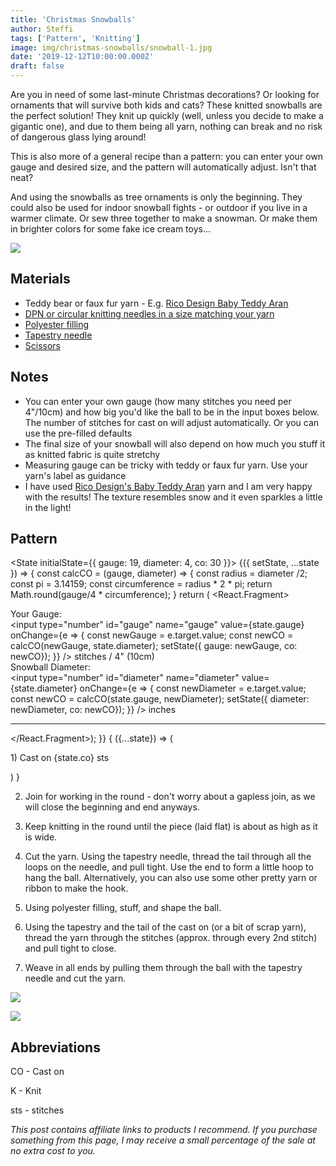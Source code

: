 ```yaml
---
title: 'Christmas Snowballs'
author: Steffi
tags: ['Pattern', 'Knitting']
image: img/christmas-snowballs/snowball-1.jpg
date: '2019-12-12T10:00:00.000Z'
draft: false
---
```



Are you in need of some last-minute Christmas decorations? Or looking for ornaments that will survive both kids and cats? 
These knitted snowballs are the perfect solution! They knit up quickly (well, unless you decide to make a gigantic one), and due to them being all yarn, nothing can break and no risk of dangerous glass lying around! 

This is also more of a general recipe than a pattern: you can enter your own gauge and desired size, and the pattern will automatically adjust. Isn't that neat? 

And using the snowballs as tree ornaments is only the beginning. They could also be used for indoor snowball fights - or outdoor if you live in a warmer climate. Or sew three together to make a snowman. Or make them in brighter colors for some fake ice cream toys...

![](img/christmas-snowballs/snowball-3.jpg)

## Materials

- Teddy bear or faux fur yarn - E.g. [Rico Design Baby Teddy Aran](https://www.lovecrafts.com/en-gb/p/rico-baby-teddy-aran)
- [DPN or circular knitting needles in a size matching your yarn](https://www.lovecrafts.com/en-gb/p/knit-pro-symfonie-interchangeable-circular-needle-deluxe-set?utm_medium=affiliate&a_aid=47afbd68)
- [Polyester filling](https://www.lovecrafts.com/en-gb/p/trimits-toy-stuffing-250g?utm_medium=affiliate&a_aid=47afbd68)
- [Tapestry needle](https://www.lovecrafts.com/en-gb/p/knit-pro-tapestry-needle-set?utm_medium=affiliate&a_aid=47afbd68)
- [Scissors](https://www.lovecrafts.com/en-gb/p/hemline-stork-scissors?utm_medium=affiliate&a_aid=47afbd68)

## Notes
- You can enter your own gauge (how many stitches you need per 4"/10cm) and how big you'd like the ball to be in the input boxes below. The number of stitches for cast on will adjust automatically. Or you can use the pre-filled defaults
- The final size of your snowball will also depend on how much you stuff it as knitted fabric is quite stretchy
- Measuring gauge can be tricky with teddy or faux fur yarn. Use your yarn's label as guidance
- I have used [Rico Design's Baby Teddy Aran](https://www.lovecrafts.com/en-gb/p/rico-baby-teddy-aran) yarn and I am very happy with the results! The texture resembles snow and it even sparkles a little in the light! 



## Pattern
<State initialState={{ gauge: 19, diameter: 4, co: 30  }}>
<Observe>
{({ setState, ...state }) => {
    const calcCO = (gauge, diameter) => {
        const radius = diameter /2;
        const pi = 3.14159;
        const circumference = radius * 2 * pi;
        return Math.round(gauge/4 * circumference);
    }
    return (
        <React.Fragment>
        <form>
        <div>
            <label for="gauge">Your Gauge: </label>
            <br/>
            <input type="number" id="gauge" name="gauge"
            value={state.gauge}
            onChange={e => {
                    const newGauge = e.target.value;
                    const newCO = calcCO(newGauge, state.diameter);
                    setState({ gauge: newGauge, co: newCO});
                }}
            /> stitches / 4" (10cm)
        </div>
        <div>
            <label for="diameter">Snowball Diameter: </label>
            <br/>
            <input type="number" id="diameter" name="diameter"
            value={state.diameter}
            onChange={e => {
                    const newDiameter = e.target.value;
                    const newCO = calcCO(state.gauge, newDiameter);
                    setState({ diameter: newDiameter, co: newCO});
                }}
            /> inches
        </div>
    </form>
    <hr/>
    </React.Fragment>);
}}
</Observe>
<Observe>
    { ({...state}) => (<p>1) Cast on {state.co} sts</p>) }
</Observe>

</State>

2) Join for working in the round - don't worry about a gapless join, as we will close the beginning and end anyways.

3) Keep knitting in the round until the piece (laid flat) is about as high as it is wide.

4) Cut the yarn. Using the tapestry needle, thread the tail through all the loops on the needle, and pull tight. 
Use the end to form a little hoop to hang the ball. Alternatively, you can also use some other pretty 
yarn or ribbon to make the hook.

5) Using polyester filling, stuff, and shape the ball. 

6) Using the tapestry and the tail of the cast on (or a bit of scrap yarn), thread the yarn through the stitches (approx. through every 2nd stitch) and pull tight to close. 

7) Weave in all ends by pulling them through the ball with the tapestry needle and cut the yarn. 

![](img/christmas-snowballs/step-by-step.png)

![](img/christmas-snowballs/snowball-2.jpg)

## Abbreviations

CO - Cast on

K - Knit

sts - stitches

_This post contains affiliate links to products I recommend. If you purchase something from this page, I may receive a small percentage of the sale at no extra cost to you._
